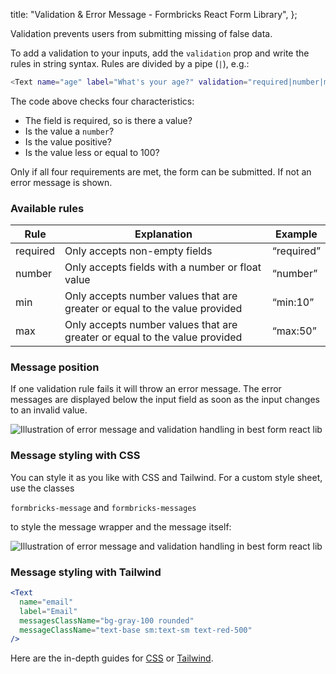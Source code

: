 
  title: "Validation & Error Message - Formbricks React Form Library",
};

Validation prevents users from submitting missing of false data.

To add a validation to your inputs, add the `validation` prop and write the rules in string syntax. Rules are divided by a pipe (`|`), e.g.:

```bash
<Text name="age" label="What's your age?" validation="required|number|min:0|max:100" />
```

The code above checks four characteristics:

- The field is required, so is there a value?
- Is the value a `number`?
- Is the value positive?
- Is the value less or equal to 100?

Only if all four requirements are met, the form can be submitted. If not an error message is shown.

### Available rules

| Rule     | Explanation                                                                | Example    |
| -------- | -------------------------------------------------------------------------- | ---------- |
| required | Only accepts non-empty fields                                              | “required” |
| number   | Only accepts fields with a number or float value                           | “number”   |
| min      | Only accepts number values that are greater or equal to the value provided | “min:10”   |
| max      | Only accepts number values that are greater or equal to the value provided | “max:50”   |

### Message position

If one validation rule fails it will throw an error message. The error messages are displayed below the input field as soon as the input changes to an invalid value.

<Image
  src={ErrorMsgImg}
  alt="Illustration of error message and validation handling in best form react lib"
  className="rounded-lg"
/>

### Message styling with CSS

You can style it as you like with CSS and Tailwind. For a custom style sheet, use the classes

`formbricks-message` and `formbricks-messages`

to style the message wrapper and the message itself:

<Image
  src={Styling}
  alt="Illustration of error message and validation handling in best form react lib"
  className="rounded-lg"
/>

### Message styling with Tailwind

```jsx
<Text
  name="email"
  label="Email"
  messagesClassName="bg-gray-100 rounded"
  messageClassName="text-base sm:text-sm text-red-500"
/>
```

Here are the in-depth guides for [CSS](/docs/react-form-library/style-css) or [Tailwind](/docs/react-form-library/style-tailwind).

